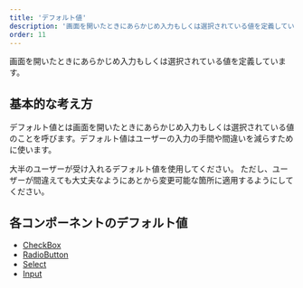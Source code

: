 ```yaml
---
title: 'デフォルト値'
description: '画面を開いたときにあらかじめ入力もしくは選択されている値を定義しています。'
order: 11
---
```

画面を開いたときにあらかじめ入力もしくは選択されている値を定義しています。

## 基本的な考え方
デフォルト値とは画面を開いたときにあらかじめ入力もしくは選択されている値のことを呼びます。デフォルト値はユーザーの入力の手間や間違いを減らすために使います。

大半のユーザーが受け入れるデフォルト値を使用してください。
ただし、ユーザーが間違えても大丈夫なようにあとから変更可能な箇所に適用するようにしてください。


## 各コンポーネントのデフォルト値

- [CheckBox](/products/components/check-box/#h?????)
- [RadioButton](/products/components/radio-button/#g???-???)
- [Select](/products/components/select/#h??????)
- [Input](/products/components/input/#h?????)